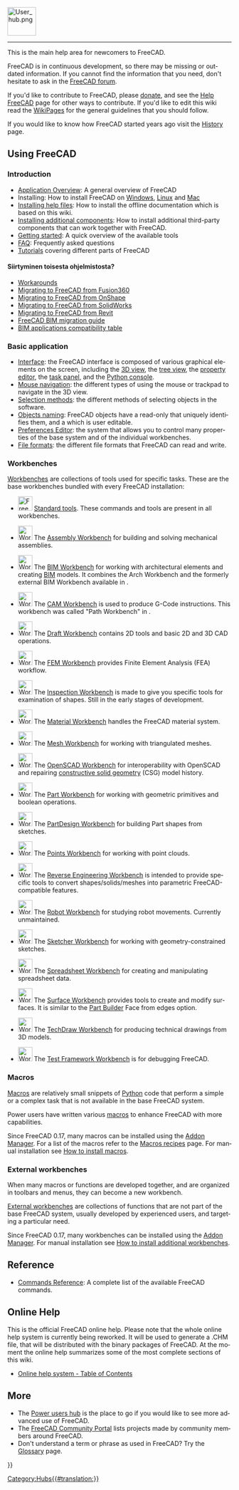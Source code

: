 <languages/>
{{TOCright}}
[[Image:User_hub.png|64px]]
----

<div lang="en" dir="ltr" class="mw-content-ltr">
This is the main help area for newcomers to FreeCAD.
</div>

<div lang="en" dir="ltr" class="mw-content-ltr">
FreeCAD is in continuous development, so there may be missing or outdated information. If you cannot find the information that you need, don't hesitate to ask in the [https://forum.freecad.org FreeCAD forum].
</div>

<div lang="en" dir="ltr" class="mw-content-ltr">
If you'd like to contribute to FreeCAD, please [[Donate|donate]], and see the [[Help_FreeCAD|Help FreeCAD]] page for other ways to contribute. If you'd like to edit this wiki read the [[WikiPages|WikiPages]] for the general guidelines that you should follow.
</div>

<div lang="en" dir="ltr" class="mw-content-ltr">
If you would like to know how FreeCAD started years ago visit the [[History|History]] page.
</div>

<div lang="en" dir="ltr" class="mw-content-ltr">
== Using FreeCAD ==
</div>

<div lang="en" dir="ltr" class="mw-content-ltr">
===Introduction===
</div>

<div lang="en" dir="ltr" class="mw-content-ltr">
* [[About_FreeCAD|Application Overview]]: A general overview of FreeCAD
* Installing: How to install FreeCAD on [[Installing_on_Windows|Windows]], [[Installing_on_Linux|Linux]] and [[Installing_on_Mac|Mac]]
* [[Installing_Helpfile|Installing help files]]: How to install the offline documentation which is based on this wiki.
* [[Installing_additional_components|Installing additional components]]: How to install additional third-party components that can work together with FreeCAD.
* [[Getting_started|Getting started]]: A quick overview of the available tools
* [[Frequently_asked_questions|FAQ]]: Frequently asked questions
* [[Tutorials|Tutorials]] covering different parts of FreeCAD
</div>

<span id="Migrating_from_other_software?"></span>
====Siirtyminen toisesta ohjelmistosta?====

<div lang="en" dir="ltr" class="mw-content-ltr">
* [[Workarounds|Workarounds]]
* [[Migrating_to_FreeCAD_from_Fusion360|Migrating to FreeCAD from Fusion360]]
* [[Migrating_to_FreeCAD_from_OnShape|Migrating to FreeCAD from OnShape]]
* [[Migrating_to_FreeCAD_from_SolidWorks|Migrating to FreeCAD from SolidWorks]]
* [[Migrating_to_FreeCAD_from_Revit|Migrating to FreeCAD from Revit]]
* [https://yorik.uncreated.net/blog/2020-010-freecad-bim-guide FreeCAD BIM migration guide]
* [[BIM_application_compatibility_table|BIM applications compatibility table]]
</div>

<div lang="en" dir="ltr" class="mw-content-ltr">
===Basic application===
</div>

<div lang="en" dir="ltr" class="mw-content-ltr">
* [[Interface|Interface]]: the FreeCAD interface is composed of various graphical elements on the screen, including the [[3D_view|3D view]], the [[Tree_view|tree view]], the [[Property_editor|property editor]], the [[Task_panel|task panel]], and the [[Python_console|Python console]].
* [[Mouse_navigation|Mouse navigation]]: the different types of using the mouse or trackpad to navigate in the 3D view.
* [[Selection_methods|Selection methods]]: the different methods of selecting objects in the software.
* [[Object_name|Objects naming]]: FreeCAD objects have a read-only {{incode|Name}} that uniquely identifies them, and a {{incode|Label}} which is user editable.
* [[Preferences_Editor|Preferences Editor]]: the system that allows you to control many properties of the base system and of the individual workbenches.
* [[Import_Export|File formats]]: the different file formats that FreeCAD can read and write.
</div>

<div lang="en" dir="ltr" class="mw-content-ltr">
===Workbenches===
</div>

<div lang="en" dir="ltr" class="mw-content-ltr">
[[Workbenches|Workbenches]] are collections of tools used for specific tasks. These are the base workbenches bundled with every FreeCAD installation:
</div>

<div lang="en" dir="ltr" class="mw-content-ltr">
<!--Please keep this list consistent with Online_Help_Toc and Workbenches-->
* [[Image:Freecad.svg|32px]] [[Std_Base|Standard tools]]. These commands and tools are present in all workbenches.
</div>

<div lang="en" dir="ltr" class="mw-content-ltr">
* [[Image:Workbench_Assembly.svg|32px]] The [[Assembly_Workbench|Assembly Workbench]] for building and solving mechanical assemblies. {{Version|1.0}}
</div>

<div lang="en" dir="ltr" class="mw-content-ltr">
* [[Image:Workbench_BIM.svg|32px]] The [[BIM_Workbench|BIM Workbench]] for working with architectural elements and creating [https://en.wikipedia.org/wiki/Building_information_modeling BIM] models. It combines the Arch Workbench and the formerly external BIM Workbench available in {{VersionMinus|0.21}}.
</div>

<div lang="en" dir="ltr" class="mw-content-ltr">
* [[Image:Workbench_CAM.svg|32px]] The [[CAM_Workbench|CAM Workbench]] is used to produce G-Code instructions. This workbench was called "Path Workbench" in {{VersionMinus|0.21}}.
</div>

<div lang="en" dir="ltr" class="mw-content-ltr">
* [[Image:Workbench_Draft.svg|32px]] The [[Draft_Workbench|Draft Workbench]] contains 2D tools and basic 2D and 3D CAD operations.
</div>

<div lang="en" dir="ltr" class="mw-content-ltr">
* [[Image:Workbench_FEM.svg|32px]] The [[FEM_Workbench|FEM Workbench]] provides Finite Element Analysis (FEA) workflow.
</div>

<div lang="en" dir="ltr" class="mw-content-ltr">
* [[Image:Workbench_Inspection.svg|32px]] The [[Inspection_Workbench|Inspection Workbench]] is made to give you specific tools for examination of shapes. Still in the early stages of development.
</div>

<div lang="en" dir="ltr" class="mw-content-ltr">
* [[Image:Workbench_Material.svg|32px]] The [[Material_Workbench|Material Workbench]] handles the FreeCAD material system. {{Version|1.0}}
</div>

<div lang="en" dir="ltr" class="mw-content-ltr">
* [[Image:Workbench_Mesh.svg|32px]] The [[Mesh_Workbench|Mesh Workbench]] for working with triangulated meshes.
</div>

<div lang="en" dir="ltr" class="mw-content-ltr">
* [[Image:Workbench_OpenSCAD.svg|32px]] The [[OpenSCAD_Workbench|OpenSCAD Workbench]] for interoperability with OpenSCAD and repairing [[Constructive_solid_geometry|constructive solid geometry]] (CSG) model history.
</div>

<div lang="en" dir="ltr" class="mw-content-ltr">
* [[Image:Workbench_Part.svg|32px]] The [[Part_Workbench|Part Workbench]] for working with geometric primitives and boolean operations.
</div>

<div lang="en" dir="ltr" class="mw-content-ltr">
* [[Image:Workbench_PartDesign.svg|32px]] The [[PartDesign_Workbench|PartDesign Workbench]] for building Part shapes from sketches.
</div>

<div lang="en" dir="ltr" class="mw-content-ltr">
* [[Image:Workbench_Points.svg|32px]] The [[Points_Workbench|Points Workbench]]  for working with point clouds.
</div>

<div lang="en" dir="ltr" class="mw-content-ltr">
* [[Image:Workbench_Reverse_Engineering.svg|32px]] The [[Reverse_Engineering_Workbench|Reverse Engineering Workbench]] is intended to provide specific tools to convert shapes/solids/meshes into parametric FreeCAD-compatible features.
</div>

<div lang="en" dir="ltr" class="mw-content-ltr">
* [[Image:Workbench_Robot.svg|32px]] The [[Robot_Workbench|Robot Workbench]] for studying robot movements. Currently unmaintained.
</div>

<div lang="en" dir="ltr" class="mw-content-ltr">
* [[Image:Workbench_Sketcher.svg|32px]] The [[Sketcher_Workbench|Sketcher Workbench]] for working with geometry-constrained sketches.
</div>

<div lang="en" dir="ltr" class="mw-content-ltr">
* [[Image:Workbench_Spreadsheet.svg|32px]] The [[Spreadsheet_Workbench|Spreadsheet Workbench]] for creating and manipulating spreadsheet data.
</div>

<div lang="en" dir="ltr" class="mw-content-ltr">
* [[Image:Workbench_Surface.svg|32px]] The [[Surface_Workbench|Surface Workbench]] provides tools to create and modify surfaces. It is similar to the [[Part_Builder|Part Builder]] Face from edges option.
</div>

<div lang="en" dir="ltr" class="mw-content-ltr">
* [[Image:Workbench_TechDraw.svg|32px]] The [[TechDraw_Workbench|TechDraw Workbench]] for producing technical drawings from 3D models.
</div>

<div lang="en" dir="ltr" class="mw-content-ltr">
* [[Image:Workbench_Test.svg|32px]] The [[Testing|Test Framework Workbench]] is for debugging FreeCAD.
</div>

<div lang="en" dir="ltr" class="mw-content-ltr">
===Macros===
</div>

<div lang="en" dir="ltr" class="mw-content-ltr">
[[Macros|Macros]] are relatively small snippets of [[Python|Python]] code that perform a simple or a complex task that is not available in the base FreeCAD system.
</div>

<div lang="en" dir="ltr" class="mw-content-ltr">
Power users have written various [[Macros|macros]] to enhance FreeCAD with more capabilities.
</div>

<div lang="en" dir="ltr" class="mw-content-ltr">
Since FreeCAD 0.17, many macros can be installed using the [[Std_AddonMgr|Addon Manager]]. For a list of the macros refer to the [[Macros_recipes|Macros recipes]] page. For manual installation see [[How_to_install_macros|How to install macros]].
</div>

<div lang="en" dir="ltr" class="mw-content-ltr">
===External workbenches===
</div>

<div lang="en" dir="ltr" class="mw-content-ltr">
When many macros or functions are developed together, and are organized in toolbars and menus, they can become a new workbench.
</div>

<div lang="en" dir="ltr" class="mw-content-ltr">
[[External_workbenches|External workbenches]] are collections of functions that are not part of the base FreeCAD system, usually developed by experienced users, and targeting a particular need.
</div>

<div lang="en" dir="ltr" class="mw-content-ltr">
Since FreeCAD 0.17, many workbenches can be installed using the [[Std_AddonMgr|Addon Manager]]. For manual installation see [[How_to_install_additional_workbenches|How to install additional workbenches]].
</div>

<div lang="en" dir="ltr" class="mw-content-ltr">
==Reference==
</div>

<div lang="en" dir="ltr" class="mw-content-ltr">
* [[List_of_Commands|Commands Reference]]: A complete list of the available FreeCAD commands.
</div>

<div lang="en" dir="ltr" class="mw-content-ltr">
== Online Help ==
</div>

<div lang="en" dir="ltr" class="mw-content-ltr">
<!-- To download the online help in FreeCAD you need to set the proper Url in the [[Preferences_Editor|Preferences Editor]] of FreeCAD. Currently the right url has to point to this page. That means you need to set it to:
 [https://web.archive.org/web/20070224011058/http://juergen-riegel.net/FreeCAD/Docu/index.php/User_hub https://web.archive.org/web/20070224011058/http://juergen-riegel.net/FreeCAD/Docu/index.php/User_hub]
-->
</div>

<div lang="en" dir="ltr" class="mw-content-ltr">
This is the official FreeCAD online help. Please note that the whole online help system is currently being reworked. It will be used to generate a .CHM file, that will be distributed with the binary packages of FreeCAD. At the moment the online help summarizes some of the most complete sections of this wiki.
* [[Online_Help_Toc|Online help system - Table of Contents]]
</div>

<div lang="en" dir="ltr" class="mw-content-ltr">
== More ==
</div>

<div lang="en" dir="ltr" class="mw-content-ltr">
* The [[Power_users_hub|Power users hub]] is the place to go if you would like to see more advanced use of FreeCAD.
* The [[FreeCAD_Community_Portal|FreeCAD Community Portal]] lists projects made by community members around FreeCAD.
* Don't understand a term or phrase as used in FreeCAD? Try the [[Glossary|Glossary]] page.
</div>


{{Userdocnavi{{#translation:}}}}
[[Category:Hubs{{#translation:}}]]